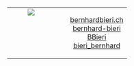 # {.center .center-x}

<table width = "100%">
<tbody>
  <tr>
    <td style = "vertical-align: baseline; text-align: center;" width = "40%">
      <img src = "https://github.com/BBieri.png" class = "picture" style="vertical-align: baseline" />
    </td>
    <td style = "vertical-align: middle; text-align: center;" width = "60%">
      <ul style = "list-style:none;">
        <li><a href = "https://bernhardbieri.ch/" target = "_blank"><i class = "fas fa-home"></i> bernhardbieri.ch</a></li>
        <li><a href = "https://www.linkedin.com/in/bernhard-bieri/" target = "_blank"><i class = "fab fa-linkedin"></i> bernhard-bieri</a></li>
        <li><a href = "https://github.com/BBieri/" target = "_blank"><i class = "fab fa-github"></i> BBieri</a></li>
        <li><a href = "https://twitter.com/bieri_bernhard/" target = "_blank"><i class = "fab fa-twitter"></i> bieri_bernhard</a></li>
      </ul>
    </td>
  </tr>
</tbody>
</table>